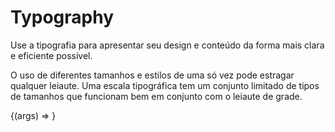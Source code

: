 
<Meta title="Components/Typography" component={MyTypography} />

# Typography

Use a tipografia para apresentar seu design e conteúdo da forma mais clara e eficiente possível.

<MyTypography />

O uso de diferentes tamanhos e estilos de uma só vez pode estragar qualquer leiaute. Uma escala tipográfica tem um conjunto limitado de tipos de tamanhos que funcionam bem em conjunto com o leiaute de grade.

<ArgsTable of={MyTypography} />

<Canvas>
  <Story
    name="Typography Component"
    args={{
      ...MyTypography.defaultProps,
      label: "Sou um título",
    }}
  >
    {(args) => <MyTypography {...args} />}
  </Story>
</Canvas>
